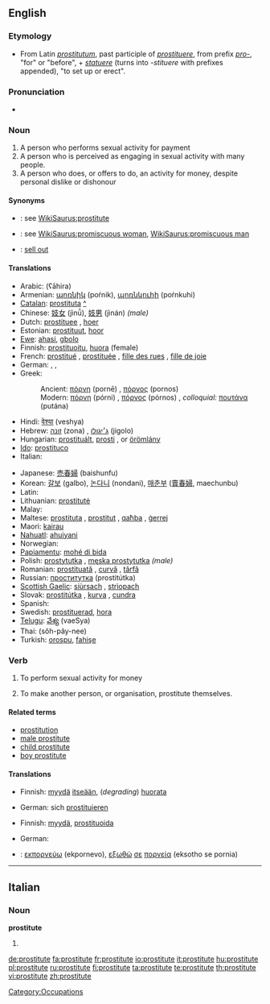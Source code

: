 {{Wikisaurus-link}}
{{wikipedia}}
==English==

===Etymology===
* From Latin ''[[prostitutum]]'', past participle of ''[[prostituere]]'', from prefix ''[[pro-]]'', "for" or "before", + ''[[statuere]]'' (turns into ''-stituere'' with prefixes appended), "to set up or erect".

===Pronunciation===
* {{audio|en-us-prostitute.ogg|Audio (US)}}

===Noun===
{{en-noun}}

# A person who performs sexual activity for payment
# A person who is perceived as engaging in sexual activity with many people.
# A person who does, or offers to do, an activity for money, despite personal dislike or dishonour

====Synonyms====
* {{italbrac|person who performs sexual activity for payment}}: see [[WikiSaurus:prostitute]]
* {{italbrac|person perceived as engaging in sexual activity}}: see [[WikiSaurus:promiscuous woman]], [[WikiSaurus:promiscuous man]]
* {{italbrac|person who does an activity for money}}: [[sell out]]

====Translations====
{{top}}
* Arabic: {{Arab|[[عاهرة]]}} (ʕāhira) {{f}}
* Armenian: [[պոռնիկ]] (poŕnik), [[պոռնկուհի]] (poŕnkuhi)
* [[Catalan]]: [[prostituta]] {{f}} [[:ca:prostituta|^]]
* Chinese: [[妓女]] (jìnǚ), [[妓男]] (jìnán) ''(male)''
* Dutch: [[prostituee]] {{f}}, [[hoer]] {{f}}
* Estonian: [[prostituut]], [[hoor]]
* [[Ewe]]: [[ahasi]], [[gbolo]]
* Finnish: [[prostituoitu]], [[huora]] (female)
* French: [[prostitué]] {{m}}, [[prostituée]] {{f}}, [[fille des rues]] {{f}}, [[fille de joie]] {{f}}
* German: {{t+|de|Prostituierte|m|f}}, {{t+|de|Hure|f}}, {{t-|de|Dirne|f}}
* Greek:
*: Ancient: [[πόρνη]] (pornē) {{f}}, [[πόρνος]] (pornos) {{m}}
*: Modern: [[πόρνη]] (pórni) {{f}}, [[πόρνος]] (pórnos) {{m}}, ''colloquial:'' [[πουτάνα]] (putána) {{f}}
* Hindi: [[वेश्या]] (veshya)
* Hebrew: [[זונה]] (zona) {{f}}, [[ג׳יגולו]] (jigolo) {{m}}
* Hungarian: [[prostituált]], [[prosti]] {{f}}, or [[örömlány]] {{f}}
* [[Ido]]: [[prostituco]]
* Italian: {{t+|it|prostituta|f}}
{{mid}}
* Japanese: [[売春婦]] (baishunfu)
* Korean: [[갈보]] (galbo), [[논다니]] (nondani), [[매춘부]] ([[賣春婦]], maechunbu)
* Latin: {{t-|la|meretrix|f}}
* Lithuanian: [[prostitutė]] {{f}}
* Malay: {{t-|ms|pelacur|xs=Malay}}
* Maltese: [[prostituta]] {{f}}, [[prostitut]] {{m}}, [[qaħba]] {{f}}, [[ġerrej]] {{m}}
* Maori: [[kairau]]
* [[Nahuatl]]: [[ahuiyani]]
* Norwegian: {{t-|no|prostituert|m}}
* [[Papiamentu]]: [[mohé di bida]]
* Polish: [[prostytutka]] {{f}}, [[męska prostytutka]] ''(male)''
* Romanian: [[prostituată]] {{f}}, [[curvă]] {{f}}, [[târfă]] {{f}}
* Russian: [[проститутка]] (prostitútka) {{f}}
* [[Scottish Gaelic]]: [[siùrsach]] {{f}}, [[strìopach]] {{f}}
* Slovak: [[prostitútka#Slovak|prostitútka]] {{f}}, [[kurva#Slovak|kurva]] {{f}}, [[cundra#Slovak|cundra]] {{f}}
* Spanish: {{t+|es|prostituta|f}}
* Swedish: [[prostituerad]], [[hora]]
* [[Telugu]]: [[వేశ్య]] (vaeSya)
* Thai: {{Thai|[[โสเภณี]]}} (sŏh-pây-nee)
* Turkish: [[orospu]], [[fahişe]]
{{bottom}}

===Verb===
{{en-verb|prostitut|ing}}

# {{context|transitive|usually reflexively}} To perform sexual activity for money
# {{transitive}} To make another person, or organisation, prostitute themselves.

====Related terms====
* [[prostitution]]
* [[male prostitute]]
* [[child prostitute]]
* [[boy prostitute]]

====Translations====
{{trans-top|To perform sexual activity for money}}
* Finnish: [[myydä]] [[itsensä|itseään]], (''degrading'') [[huorata]]
{{trans-mid}}
* German: sich [[prostituieren]]
{{trans-bottom}}

{{trans-top|To make another person, or organisation, prostitute themselves}}
* Finnish: [[myydä]], [[prostituoida]]
{{trans-mid}}
* German: {{t-|de|prostituieren}}
{{trans-bottom}}

{{checktrans-top}}
* {{ttbc|Greek}}: [[εκπορνεύω]] (ekpornevo), [[εξωθώ]] [[σε]] [[πορνεία]] (eksotho se pornia)
{{checktrans-mid}}
{{checktrans-bottom}}

[[Category:Occupations]]

----

==Italian==

===Noun===
'''prostitute''' {{f}}

# {{plural of|[[prostituta]]|lang=Italian}}

[[de:prostitute]]
[[fa:prostitute]]
[[fr:prostitute]]
[[io:prostitute]]
[[it:prostitute]]
[[hu:prostitute]]
[[pl:prostitute]]
[[ru:prostitute]]
[[fi:prostitute]]
[[ta:prostitute]]
[[te:prostitute]]
[[th:prostitute]]
[[vi:prostitute]]
[[zh:prostitute]]